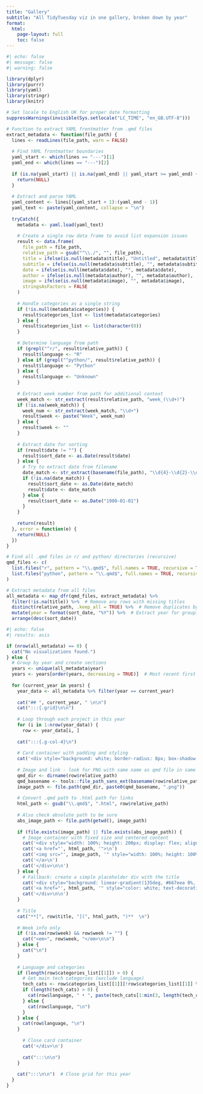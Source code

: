 ```yaml
---
title: "Gallery"
subtitle: "All TidyTuesday viz in one gallery, broken down by year"
format: 
  html:
    page-layout: full
    toc: false
---
```


```r
#| echo: false
#| message: false
#| warning: false

library(dplyr)
library(purrr)
library(yaml)
library(stringr)
library(knitr)

# Set locale to English UK for proper date formatting
suppressWarnings(invisible(Sys.setlocale("LC_TIME", "en_GB.UTF-8")))

# Function to extract YAML frontmatter from .qmd files
extract_metadata <- function(file_path) {
  lines <- readLines(file_path, warn = FALSE)
  
  # Find YAML frontmatter boundaries
  yaml_start <- which(lines == "---")[1]
  yaml_end <- which(lines == "---")[2]
  
  if (is.na(yaml_start) || is.na(yaml_end) || yaml_start >= yaml_end) {
    return(NULL)
  }
  
  # Extract and parse YAML
  yaml_content <- lines[(yaml_start + 1):(yaml_end - 1)]
  yaml_text <- paste(yaml_content, collapse = "\n")
  
  tryCatch({
    metadata <- yaml.load(yaml_text)
    
    # Create a single row data frame to avoid list expansion issues
    result <- data.frame(
      file_path = file_path,
      relative_path = gsub("^\\./", "", file_path),
      title = ifelse(is.null(metadata$title), "Untitled", metadata$title),
      subtitle = ifelse(is.null(metadata$subtitle), "", metadata$subtitle),
      date = ifelse(is.null(metadata$date), "", metadata$date),
      author = ifelse(is.null(metadata$author), "", metadata$author),
      image = ifelse(is.null(metadata$image), "", metadata$image),
      stringsAsFactors = FALSE
    )
    
    # Handle categories as a single string
    if (!is.null(metadata$categories)) {
      result$categories_list <- list(metadata$categories)
    } else {
      result$categories_list <- list(character(0))
    }
    
    # Determine language from path
    if (grepl("^r/", result$relative_path)) {
      result$language <- "R"
    } else if (grepl("^python/", result$relative_path)) {
      result$language <- "Python"
    } else {
      result$language <- "Unknown"
    }
    
    # Extract week number from path for additional context
    week_match <- str_extract(result$relative_path, "week_(\\d+)")
    if (!is.na(week_match)) {
      week_num <- str_extract(week_match, "\\d+")
      result$week <- paste("Week", week_num)
    } else {
      result$week <- ""
    }
    
    # Extract date for sorting
    if (result$date != "") {
      result$sort_date <- as.Date(result$date)
    } else {
      # Try to extract date from filename
      date_match <- str_extract(basename(file_path), "\\d{4}-\\d{2}-\\d{2}")
      if (!is.na(date_match)) {
        result$sort_date <- as.Date(date_match)
        result$date <- date_match
      } else {
        result$sort_date <- as.Date("1900-01-01")
      }
    }
    
    return(result)
  }, error = function(e) {
    return(NULL)
  })
}

# Find all .qmd files in r/ and python/ directories (recursive)
qmd_files <- c(
  list.files("r", pattern = "\\.qmd$", full.names = TRUE, recursive = TRUE),
  list.files("python", pattern = "\\.qmd$", full.names = TRUE, recursive = TRUE)
)

# Extract metadata from all files
all_metadata <- map_dfr(qmd_files, extract_metadata) %>%
  filter(!is.na(title)) %>%  # Remove any rows with missing titles
  distinct(relative_path, .keep_all = TRUE) %>%  # Remove duplicates by file path
  mutate(year = format(sort_date, "%Y")) %>%  # Extract year for grouping
  arrange(desc(sort_date))
```

```r
#| echo: false
#| results: asis

if (nrow(all_metadata) == 0) {
  cat("No visualizations found.")
} else {
  # Group by year and create sections
  years <- unique(all_metadata$year)
  years <- years[order(years, decreasing = TRUE)]  # Most recent first
  
  for (current_year in years) {
    year_data <- all_metadata %>% filter(year == current_year)
    
    cat("## ", current_year, " \n\n")
    cat(":::{.grid}\n\n")
    
    # Loop through each project in this year
    for (i in 1:nrow(year_data)) {
      row <- year_data[i, ]
    
    cat(":::{.g-col-4}\n")
    
    # Card container with padding and styling
    cat('<div style="background: white; border-radius: 8px; box-shadow: 0 2px 8px rgba(0,0,0,0.1); padding: 1rem; margin-bottom: 1.5rem; transition: transform 0.2s ease, box-shadow 0.2s ease;" onmouseover="this.style.transform=\'translateY(-2px)\'; this.style.boxShadow=\'0 4px 16px rgba(0,0,0,0.15)\'" onmouseout="this.style.transform=\'translateY(0)\'; this.style.boxShadow=\'0 2px 8px rgba(0,0,0,0.1)\'">\n')
    
    # Image and link - look for PNG with same name as qmd file in same folder
    qmd_dir <- dirname(row$relative_path)
    qmd_basename <- tools::file_path_sans_ext(basename(row$relative_path))
    image_path <- file.path(qmd_dir, paste0(qmd_basename, ".png"))
    
    # Convert .qmd path to .html path for links
    html_path <- gsub("\\.qmd$", ".html", row$relative_path)
    
    # Also check absolute path to be sure
    abs_image_path <- file.path(getwd(), image_path)
    
    if (file.exists(image_path) || file.exists(abs_image_path)) {
      # Image container with fixed size and centered content
      cat('<div style="width: 100%; height: 200px; display: flex; align-items: center; justify-content: center; overflow: hidden; margin-bottom: 1rem; background-color: #f8f9fa; border-radius: 4px;">\n')
      cat('<a href="', html_path, '">\n')
      cat('<img src="', image_path, '" style="width: 100%; height: 100%; object-fit: cover; border-radius: 0 !important;" alt="Visualization preview">\n')
      cat('</a>\n')
      cat('</div>\n\n')
    } else {
      # Fallback: create a simple placeholder div with the title
      cat('<div style="background: linear-gradient(135deg, #667eea 0%, #764ba2 100%); height: 200px; display: flex; align-items: center; justify-content: center; color: white; font-weight: bold; text-align: center; border-radius: 4px; margin-bottom: 1rem;">\n')
      cat('<a href="', html_path, '" style="color: white; text-decoration: none;">', row$title, '</a>\n')
      cat('</div>\n\n')
    }
    
    # Title
    cat("**[", row$title, "](", html_path, ")**  \n")
    
    # Week info only
    if (!is.na(row$week) && row$week != "") {
      cat("<em>", row$week, "</em>\n\n")
    } else {
      cat("\n")
    }
    
    # Language and categories
    if (length(row$categories_list[[1]]) > 0) {
      # Get main tech categories (exclude language)
      tech_cats <- row$categories_list[[1]][!row$categories_list[[1]] %in% c("r", "python", "R", "Python")]
      if (length(tech_cats) > 0) {
        cat(row$language, " • ", paste(tech_cats[1:min(3, length(tech_cats))], collapse = " • "), "\n")
      } else {
        cat(row$language, "\n")
      }
    } else {
      cat(row$language, "\n")
    }
    
      # Close card container
      cat('</div>\n')
      
      cat(":::\n\n")
    }
    
    cat(":::\n\n")  # Close grid for this year
  }
}
```

